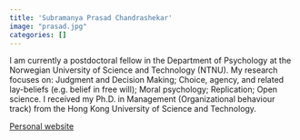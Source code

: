 ```yaml
---
title: 'Subramanya Prasad Chandrashekar'
image: "prasad.jpg"
categories: []
---
```

I am currently a postdoctoral fellow in the Department of Psychology at the Norwegian University of Science and Technology (NTNU). My research focuses on: Judgment and Decision Making; Choice, agency, and related lay-beliefs (e.g. belief in free will); Moral psychology; Replication; Open science. I received my Ph.D. in Management (Organizational behaviour track) from the Hong Kong University of Science and Technology.

[Personal website](https://sites.google.com/view/prasadc/home)
